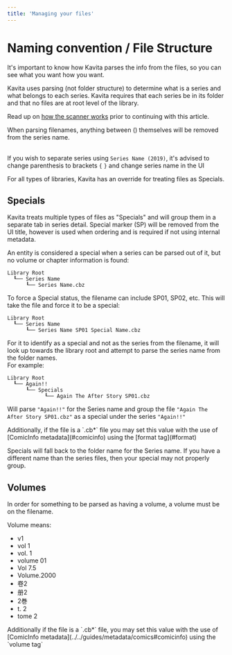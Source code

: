 ```yaml
---
title: 'Managing your files'
---
```



 # Naming convention / File Structure
It's important to know how Kavita parses the info from the files, so you can see what you want how you want.

Kavita uses parsing (not folder structure) to determine what is a series and what belongs to each series. Kavita requires that each series be in its folder and that no files are at root level of the library.

Read up on [how the scanner works](../scanner.mdx) prior to continuing with this article.


<Callout type="info">
	 When parsing filenames, anything between () themselves will be removed from the series name.
</Callout>

 <br/>If you wish to separate series using `Series Name (2019)`, it's advised to change parenthesis to brackets `{` `}` and change series name in the UI

For all types of libraries, Kavita has an override for treating files as Specials. 

## Specials

Kavita treats multiple types of files as "Specials" and will group them in a separate tab in series detail. Special marker (SP) will be removed from the UI title, however is used when ordering and is required if not using internal metadata.

An entity is considered a special when a series can be parsed out of it, but no volume or chapter information is found:

```
Library Root
  ┖── Series Name
      ┖── Series Name.cbz
```

To force a Special status, the filename can include SP01, SP02, etc.
This will take the file and force it to be a special:

```
Library Root
  ┖── Series Name
      ┖── Series Name SP01 Special Name.cbz
```


For it to identify as a special and not as the series from the filename, it will look up towards the library root and attempt to parse the series name from the folder names.<br/>
For example:

```
Library Root
  ┖── Again!!
      ┖── Specials
            ┖── Again The After Story SP01.cbz
```
Will parse `"Again!!"` for the Series name and group the file `"Again The After Story SP01.cbz"` as a special under the series `"Again!!"`


<Callout type="info">
	 Additionally, if the file is a `.cb*` file you may set this value with the use of [ComicInfo metadata](#comicinfo) using the [format tag](#format)
</Callout>

Specials will fall back to the folder name for the Series name. If you have a different name than the series files, then your special may not properly group.

## Volumes
In order for something to be parsed as having a volume, a volume must be on the filename.

Volume means:
* v1
* vol 1
* vol. 1
* volume 01
* Vol 7.5
* Volume.2000
* 卷2
* 册2
* 2巻
* t. 2
* tome 2

<Callout type="info">
	  Additionally if the file is a `.cb*` file, you may set this value with the use of [ComicInfo metadata](../../guides/metadata/comics#comicinfo) using the `volume tag`
</Callout>